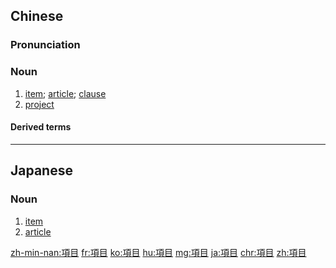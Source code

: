 {{also|项目}}
==Chinese==
{{zh-forms|s=项目}}

===Pronunciation===
{{zh-pron
|m=xiàngmù
|c=hong6 muk6
|mn=qz:hǎng-bo̍k/tw,xm,zz:hāng-bo̍k
|cat=n
}}

===Noun===
{{zh-noun}}

# [[item]]; [[article]]; [[clause]] {{zh-mw|m:個}}
# [[project]] {{zh-mw|m:個}}

====Derived terms====
{{zh-der|項目管理|項目管理人|項目經理}}

{{zh-cat|Elementary}}

----

==Japanese==
{{ja-kanjitab|こう|もく|yomi=on}}

===Noun===
{{ja-noun|こうもく}}

# [[item]]
# [[article]]

[[zh-min-nan:項目]]
[[fr:項目]]
[[ko:項目]]
[[hu:項目]]
[[mg:項目]]
[[ja:項目]]
[[chr:項目]]
[[zh:項目]]